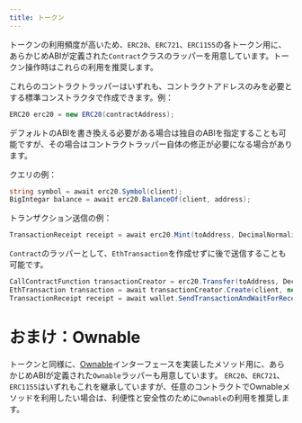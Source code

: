 ```yaml
---
title: トークン
---
```


トークンの利用頻度が高いため、`ERC20`、`ERC721`、`ERC1155`の各トークン用に、あらかじめABIが定義された`Contract`クラスのラッパーを用意しています。トークン操作時はこれらの利用を推奨します。

これらのコントラクトラッパーはいずれも、コントラクトアドレスのみを必要とする標準コンストラクタで作成できます。例：

```csharp
ERC20 erc20 = new ERC20(contractAddress);
```

デフォルトのABIを書き換える必要がある場合は独自のABIを指定することも可能ですが、その場合はコントラクトラッパー自体の修正が必要になる場合があります。

クエリの例：

```csharp
string symbol = await erc20.Symbol(client);
BigIntegar balance = await erc20.BalanceOf(client, address);
```

トランザクション送信の例：

```csharp
TransactionReceipt receipt = await erc20.Mint(toAddress, DecimalNormalizer.NormalizeAsBigInteger(1)).SendTransactionMethodAndWaitForReceipt(wallet, client);
```

`Contract`のラッパーとして、`EthTransaction`を作成せずに後で送信することも可能です。

```csharp
CallContractFunction transactionCreator = erc20.Transfer(toAddress, DecimalNormalizer.NormalizeAsBigInteger(1));
EthTransaction transaction = await transactionCreator.Create(client, new ContractCall(wallet.GetAddress()));
TransactionReceipt receipt = await wallet.SendTransactionAndWaitForReceipt(client, transaction);
```

# おまけ：Ownable
トークンと同様に、[Ownable](https://docs.openzeppelin.com/contracts/2.x/access-control#ownership-and-ownable)インターフェースを実装したメソッド用に、あらかじめABIが定義された`Ownable`ラッパーも用意しています。
`ERC20`、`ERC721`、`ERC1155`はいずれもこれを継承していますが、任意のコントラクトでOwnableメソッドを利用したい場合は、利便性と安全性のために`Ownable`の利用を推奨します。